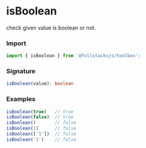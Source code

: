 # isBoolean

check given value is boolean or not.

### Import
```typescript copy
import { isBoolean } from '@fullstacksjs/toolbox';
```

### Signature
```typescript copy
isBoolean(value): boolean
```

### Examples
```typescript copy
isBoolean(true)   // true
isBoolean(false)  // true
isBoolean()       // false
isBoolean(1)      // false
isBoolean(['1'])  // false
isBoolean('1')    // false
```
